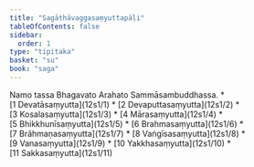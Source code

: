```yaml
---
title: "Sagāthāvaggasaṃyuttapāḷi"
tableOfContents: false
sidebar:
  order: 1
type: "tipitaka"
basket: "su"
book: "saga"
---
```


<Paragraph number="1" type="center" book="saga">
Namo tassa Bhagavato Arahato Sammāsambuddhassa.

</Paragraph>

<TableOfContents book="saga">
* [1 Devatāsaṃyutta](12s1/1)
* [2 Devaputtasaṃyutta](12s1/2)
* [3 Kosalasaṃyutta](12s1/3)
* [4 Mārasaṃyutta](12s1/4)
* [5 Bhikkhunīsaṃyutta](12s1/5)
* [6 Brahmasaṃyutta](12s1/6)
* [7 Brāhmaṇasaṃyutta](12s1/7)
* [8 Vaṅgīsasaṃyutta](12s1/8)
* [9 Vanasaṃyutta](12s1/9)
* [10 Yakkhasaṃyutta](12s1/10)
* [11 Sakkasaṃyutta](12s1/11)
</TableOfContents>

